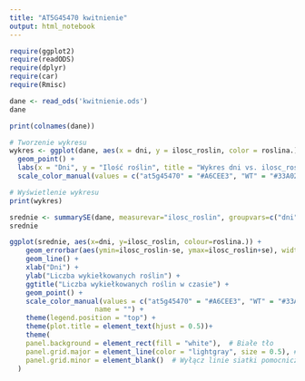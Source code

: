 ```yaml
---
title: "AT5G45470 kwitnienie"
output: html_notebook
---
```


```r
require(ggplot2)
require(readODS)
require(dplyr)
require(car)
require(Rmisc)
```

```r
dane <- read_ods('kwitnienie.ods')
dane
```
```r
print(colnames(dane))
```

```r
# Tworzenie wykresu
wykres <- ggplot(dane, aes(x = dni, y = ilosc_roslin, color = roslina.)) +
  geom_point() +
  labs(x = "Dni", y = "Ilość roślin", title = "Wykres dni vs. ilosc_roslin") +
  scale_color_manual(values = c("at5g45470" = "#A6CEE3", "WT" = "#33A02C")) # Kolory dla różnych roślin

# Wyświetlenie wykresu
print(wykres)
```
```r
srednie <- summarySE(dane, measurevar="ilosc_roslin", groupvars=c("dni", "roslina."))
srednie
```
```r
ggplot(srednie, aes(x=dni, y=ilosc_roslin, colour=roslina.)) + 
    geom_errorbar(aes(ymin=ilosc_roslin-se, ymax=ilosc_roslin+se), width=.1) +
    geom_line() +
    xlab("Dni") +
    ylab("Liczba wykiełkowanych roślin") +
    ggtitle("Liczba wykiełkowanych roślin w czasie") +
    geom_point() + 
    scale_color_manual(values = c("at5g45470" = "#A6CEE3", "WT" = "#33A02C"),
                     name = "") +
    theme(legend.position = "top") +
    theme(plot.title = element_text(hjust = 0.5))+
    theme(
    panel.background = element_rect(fill = "white"),  # Białe tło
    panel.grid.major = element_line(color = "lightgray", size = 0.5), # Szare linie siatki
    panel.grid.minor = element_blank()  # Wyłącz linie siatki pomocniczej
  )
```

